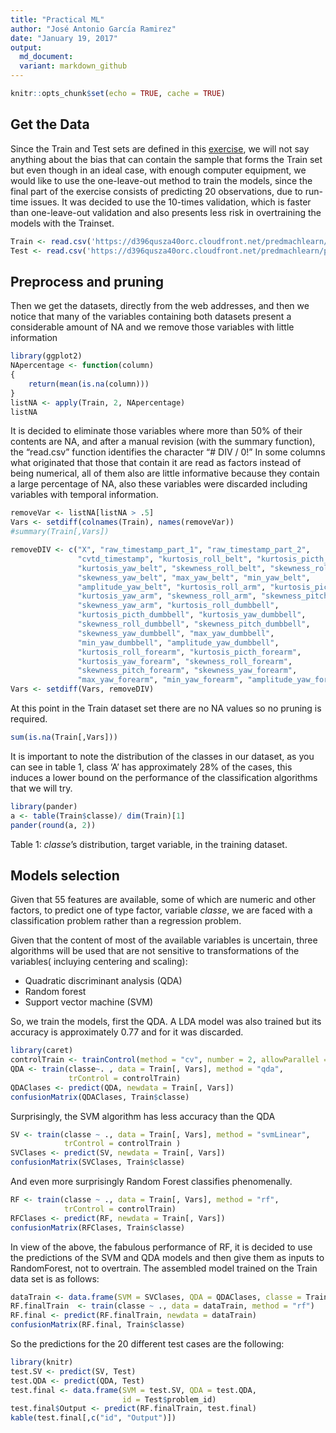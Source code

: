 ```yaml
---
title: "Practical ML"
author: "José Antonio García Ramirez"
date: "January 19, 2017"
output: 
  md_document:
  variant: markdown_github
---
```


```r
knitr::opts_chunk$set(echo = TRUE, cache = TRUE)
```




## Get the Data 

Since the Train and Test sets are defined in this [exercise](https://www.coursera.org/learn/practical-machine-learning/peer/R43St/prediction-assignment-writeup), we will not say anything about the bias that can contain the sample that forms the Train set but even though in an ideal case, with enough computer equipment, we would like to use the one-leave-out method to train the models, since the final part of the exercise consists of predicting 20 observations, due to run-time issues. It was decided to use the 10-times validation, which is faster than one-leave-out validation and also presents less risk in overtraining the models with the Trainset.


```r
Train <- read.csv('https://d396qusza40orc.cloudfront.net/predmachlearn/pml-training.csv')
Test <- read.csv('https://d396qusza40orc.cloudfront.net/predmachlearn/pml-testing.csv')
```

## Preprocess and pruning
Then we get the datasets, directly from the web addresses, and then we notice that many of the variables containing both datasets present a considerable amount of NA and we remove those variables with little information

```r
library(ggplot2)
NApercentage <- function(column)
{
	return(mean(is.na(column)))
}
listNA <- apply(Train, 2, NApercentage)
listNA
```

It is decided to eliminate those variables where more than 50% of their contents are NA, and after a manual revision (with the summary function), the "read.csv" function identifies the character "# DIV / 0!" In some columns what originated that those that contain it are read as factors instead of being numerical, all of them also are little informative because they contain a large percentage of NA, also these variables were discarded including variables with temporal information.

```r
removeVar <- listNA[listNA > .5] 
Vars <- setdiff(colnames(Train), names(removeVar))
#summary(Train[,Vars])
```



```r
removeDIV <- c("X", "raw_timestamp_part_1", "raw_timestamp_part_2",
			   "cvtd_timestamp", "kurtosis_roll_belt", "kurtosis_picth_belt",
			   "kurtosis_yaw_belt", "skewness_roll_belt", "skewness_roll_belt.1",
			   "skewness_yaw_belt", "max_yaw_belt", "min_yaw_belt",
			   "amplitude_yaw_belt", "kurtosis_roll_arm", "kurtosis_picth_arm",
			   "kurtosis_yaw_arm", "skewness_roll_arm", "skewness_pitch_arm",
			   "skewness_yaw_arm", "kurtosis_roll_dumbbell",
			   "kurtosis_picth_dumbbell", "kurtosis_yaw_dumbbell", 
			   "skewness_roll_dumbbell", "skewness_pitch_dumbbell",
			   "skewness_yaw_dumbbell", "max_yaw_dumbbell", 
			   "min_yaw_dumbbell", "amplitude_yaw_dumbbell",
			   "kurtosis_roll_forearm", "kurtosis_picth_forearm",
			   "kurtosis_yaw_forearm", "skewness_roll_forearm",
			   "skewness_pitch_forearm", "skewness_yaw_forearm",
			   "max_yaw_forearm", "min_yaw_forearm", "amplitude_yaw_forearm")
Vars <- setdiff(Vars, removeDIV)			   
```

At this point in the Train dataset set there are no NA values so no pruning is required. 

```r
sum(is.na(Train[,Vars]))
``` 

It is important to note the distribution of the classes in our dataset, as you can see in table 1, class 'A' has approximately 28% of the cases, this induces a lower bound on the performance of the classification algorithms that we will try.

```r
library(pander)
a <- table(Train$classe)/ dim(Train)[1]
pander(round(a, 2))
```
Table 1: _classe_'s distribution, target variable, in the training dataset.  


## Models selection

Given that 55 features are available, some of which are numeric and other factors, to predict one of type factor, variable _classe_,  we are faced with a classification problem rather than a regression problem.

Given that the content of most of the available variables is uncertain, three algorithms will be used that are not sensitive to transformations of the variables( incluying centering and scaling):

  * Quadratic discriminant analysis (QDA)
  * Random forest
  * Support vector machine (SVM)

So, we train the models, first the QDA. A LDA model was also trained but its accuracy is approximately 0.77 and for it was discarded.

```r
library(caret)
controlTrain <- trainControl(method = "cv", number = 2, allowParallel = TRUE)
QDA <- train(classe~. , data = Train[, Vars], method = "qda",
			 trControl = controlTrain)
QDAClases <- predict(QDA, newdata = Train[, Vars])
confusionMatrix(QDAClases, Train$classe)
```
  


Surprisingly, the SVM algorithm has less accuracy than the QDA

```r
SV <- train(classe ~ ., data = Train[, Vars], method = "svmLinear",
			trControl = controlTrain )
SVClases <- predict(SV, newdata = Train[, Vars])
confusionMatrix(SVClases, Train$classe)
```


And even more surprisingly Random Forest classifies phenomenally.
  
```r
RF <- train(classe ~ ., data = Train[, Vars], method = "rf",
			trControl = controlTrain)
RFClases <- predict(RF, newdata = Train[, Vars])
confusionMatrix(RFClases, Train$classe)
```

In view of the above, the fabulous performance of RF, it is decided to use the predictions of the SVM and QDA models and then give them as inputs to RandomForest, not to overtrain. The assembled model trained on the Train data set is as follows:

```r
dataTrain <- data.frame(SVM = SVClases, QDA = QDAClases, classe = Train$classe )
RF.finalTrain  <- train(classe ~ ., data = dataTrain, method = "rf")
RF.final <- predict(RF.finalTrain, newdata = dataTrain) 
confusionMatrix(RF.final, Train$classe)
```

So the predictions for the 20 different test cases are the following:

```r
library(knitr)
test.SV <- predict(SV, Test)
test.QDA <- predict(QDA, Test)
test.final <- data.frame(SVM = test.SV, QDA = test.QDA,
						 id = Test$problem_id)
test.final$Output <- predict(RF.finalTrain, test.final)
kable(test.final[,c("id", "Output")])
```



